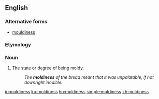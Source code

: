==English==

===Alternative forms===
* [[mouldiness]]

===Etymology===
{{suffix|moldy|ness|lang=en}}

===Noun===
{{en-noun|-}}

# The state or degree of being [[moldy]].
#: ''The '''moldiness''' of the bread meant that it was unpalatable, if not downright inedible.''

[[io:moldiness]]
[[ku:moldiness]]
[[hu:moldiness]]
[[simple:moldiness]]
[[zh:moldiness]]
